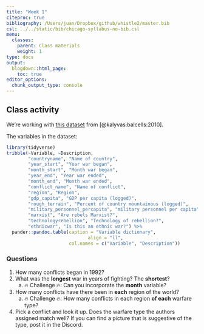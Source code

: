 ```yaml
---
title: "Week 1"
citeproc: true
bibliography: /Users/juan/Dropbox/github/whistle2/master.bib
csl: ../../static/bib/chicago-syllabus-no-bib.csl
menu: 
  classes:
    parent: Class materials
    weight: 1
type: docs
output:
  blogdown::html_page:
    toc: true
editor_options: 
  chunk_output_type: console
---
```



## Class activity


We're working with [this dataset](/files/balcells-kalyvas.csv) from [@kalyvas:balcells:2010]. 


The variables in the dataset:


```r
library(tidyverse)
tribble(~Variable, ~Description, 
        "countryname", "Name of country",
        "year_start", "Year war began",
        "month_start", "Month war began",
        "year_end", "Year war ended",
        "month_end", "Month war ended",
        "conflict_name", "Name of conflict",
        "region", "Region",
        "gdp_capita", "GDP per capita (logged)",
        "rough_terrain", "Percent of country mountainous (logged)",
        "military_personnel_percapita", "military personnel per capita",
        "marxist", "Are rebels Marxist?",
        "technologyrebellion", "Technology of rebellion?",
        "ethnicwar", "Is this an ethnic war?") %>% 
  pander::pandoc.table(caption = "Variable dictionary", 
                              align = "ll", 
                       col.names = c("Variable", "Description"))
```



### Questions

1. How many conflicts began in 1992?
2. What was the **longest** war in years of fighting? The **shortest**?
    a. 🔥 Challenge 🔥: Can you incorporate the **month** variable? 
3. How many conflicts have there been in **each** region of the world?
    a. 🔥 Challenge 🔥: How many conflicts in each region **of each** warfare type?
4. Pick a conflict and look it up. Does the warfare type the authors assigned match well? If you can find a picture that is suggestive of the type, post it in the Discord. 
